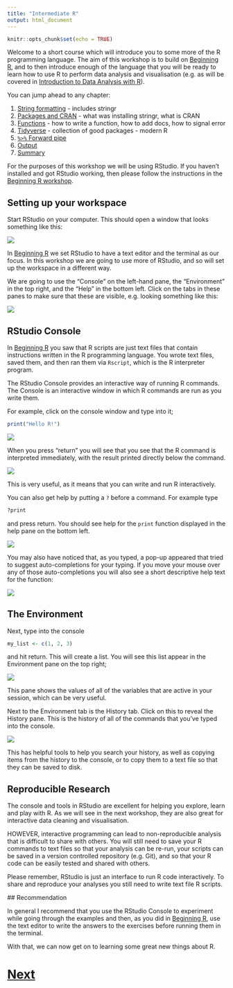 ```yaml
---
title: "Intermediate R"
output: html_document
---
```


```r
knitr::opts_chunk$set(echo = TRUE)
```

Welcome to a short course which will introduce you to some more of the R programming 
language. The aim of this workshop is to build on 
[Beginning R](https://chryswoods.com/beginning_r), and to then introduce
enough of the language that you will be ready to learn how to use R to 
perform data analysis and visualisation (e.g. as will be covered in 
[Introduction to Data Analysis with R](https://chryswoods.com/data_analysis_r)).

You can jump ahead to any chapter:

1. [String formatting](formatting.html) - includes stringr
2. [Packages and CRAN](packages.html) - what was installing stringr, what is CRAN
3. [Functions](functions.html) - how to write a function, how to add docs, how to signal error
4. [Tidyverse](tidyverse.html) - collection of good packages - modern R
5. [`%>%` Forward pipe](magrittr.html)
7. [Output](output.html)
8. [Summary](summary.html)

For the purposes of this workshop we will be using RStudio. If you haven't
installed and got RStudio working, then please follow the instructions
in the [Beginning R workshop](https://chryswoods.com/beginning_r).

## Setting up your workspace

Start RStudio on your computer. This should open a window that looks something
like this:

![](images/rstudio01.png)

In [Beginning R](https://chryswoods.com/beginning_r) we set RStudio
to have a text editor and the terminal as our focus. In this workshop
we are going to use more of RStudio, and so will set up the workspace
in a different way.

We are going to use the "Console" on the left-hand pane, the
"Environment" in the top right, and the "Help" in the bottom
left. Click on the tabs in these panes to make sure that these
are visible, e.g. looking something like this:

![](images/rstudio02.png)

## RStudio Console

In [Beginning R](https://chryswoods.com/beginning_r) you saw that R scripts
are just text files that contain instructions written in the R programming
language. You wrote text files, saved them, and then ran them via
`Rscript`, which is the R interpreter program.

The RStudio Console provides an interactive way of running R commands. 
The Console is an interactive window in which R commands are run as you write
them.

For example, click on the console window and type into it;

```R
print("Hello R!")
```

![](images/rstudio03.png)

When you press "return" you will see that you see that the R command is
interpreted immediately, with the result printed directly below the command.

![](images/rstudio04.png)

This is very useful, as it means that you can write and run R interactively.

You can also get help by putting a `?` before a command. For example type

```R
?print
```

and press return. You should see help for the `print` function displayed
in the help pane on the bottom left.

![](images/rstudio05.png)

You may also have noticed that, as you typed, a pop-up appeared that tried
to suggest auto-completions for your typing. If you move your mouse over 
any of those auto-completions you will also see a short descriptive help
text for the function:

![](images/rstudio06.png)

## The Environment

Next, type into the console

```R
my_list <- c(1, 2, 3)
```

and hit return. This will create a list. You will see this list appear
in the Environment pane on the top right;

![](images/rstudio07.png)

This pane shows the values of all of the variables that are active in 
your session, which can be very useful.

Next to the Environment tab is the History tab. Click on this to 
reveal the History pane. This is the history of all of the commands
that you've typed into the console.

![](images/rstudio08.png)

This has helpful tools to help you search your history, as well as copying
items from the history to the console, or to copy them to a 
text file so that they can be saved to disk.

## Reproducible Research

The console and tools in RStudio are excellent for helping you explore, learn
and play with R. As we will see in the next workshop, they are also great
for interactive data cleaning and visualisation.

HOWEVER, interactive programming can lead to non-reproducible analysis
that is difficult to share with others. You will still need to save
your R commands to text files so that your analysis can be re-run, 
your scripts can be saved in a version controlled repository
(e.g. Git), and so that your R code can be easily tested and 
shared with others.

Please remember, RStudio is just an interface to run R code interactively.
To share and reproduce your analyses you still need to write 
text file R scripts.

## Recommendation

In general I recommend that you use the RStudio Console to experiment while 
going through the examples and then, as you did in 
[Beginning R](https://chryswoods.com/beginning_r),  use the text editor 
to write the answers to the exercises before running them in the terminal.

With that, we can now get on to learning some great new things about R.

# [Next](formatting.html)
